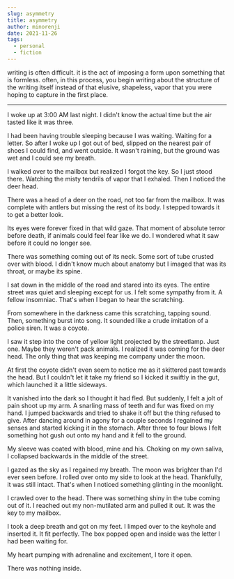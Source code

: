 ```yaml
---
slug: asymmetry
title: asymmetry
author: minorenji
date: 2021-11-26
tags:
  - personal
  - fiction
---
```


writing is often difficult. it is the act of imposing a form upon something that is formless. often, in this process, you begin writing about the structure of the writing itself instead of that elusive, shapeless, vapor that you were hoping to capture in the first place. 

---
I woke up at 3:00 AM last night. I didn't know the actual time but the air tasted like it was three.

I had been having trouble sleeping because I was waiting. Waiting for a letter. So after I woke up I got out of bed, slipped on the nearest pair of shoes I could find, and went outside. It wasn't raining, but the ground was wet and I could see my breath.

I walked over to the mailbox but realized I forgot the key. So I just stood there. Watching the misty tendrils of vapor that I exhaled. Then I noticed the deer head.

There was a head of a deer on the road, not too far from the mailbox. It was complete with antlers but missing the rest of its body. I stepped towards it to get a better look.

Its eyes were forever fixed in that wild gaze. That moment of absolute terror before death, if animals could feel fear like we do. I wondered what it saw before it could no longer see.

There was something coming out of its neck. Some sort of tube crusted over with blood. I didn't know much about anatomy but I imaged that was its throat, or maybe its spine.

I sat down in the middle of the road and stared into its eyes. The entire street was quiet and sleeping except for us. I felt some sympathy from it. A fellow insomniac. That's when I began to hear the scratching.

From somewhere in the darkness came this scratching, tapping sound. Then, something burst into song. It sounded like a crude imitation of a police siren. It was a coyote.

I saw it step into the cone of yellow light projected by the streetlamp. Just one. Maybe they weren't pack animals. I realized it was coming for the deer head. The only thing that was keeping me company under the moon.

At first the coyote didn't even seem to notice me as it skittered past towards the head. But I couldn't let it take my friend so I kicked it swiftly in the gut, which launched it a little sideways.

It vanished into the dark so I thought it had fled. But suddenly, I felt a jolt of pain shoot up my arm. A snarling mass of teeth and fur was fixed on my hand. I jumped backwards and tried to shake it off but the thing refused to give. After dancing around in agony for a couple seconds I regained my senses and started kicking it in the stomach. After three to four blows I felt something hot gush out onto my hand and it fell to the ground.

My sleeve was coated with blood, mine and his. Choking on my own saliva, I collapsed backwards in the middle of the street.

I gazed as the sky as I regained my breath. The moon was brighter than I'd ever seen before. I rolled over onto my side to look at the head. Thankfully, it was still intact. That's when I noticed something glinting in the moonlight.

I crawled over to the head. There was something shiny in the tube coming out of it. I reached out my non-mutilated arm and pulled it out. It was the key to my mailbox.

I took a deep breath and got on my feet. I limped over to the keyhole and inserted it. It fit perfectly. The box popped open and inside was the letter I had been waiting for.

My heart pumping with adrenaline and excitement, I tore it open.

There was nothing inside.